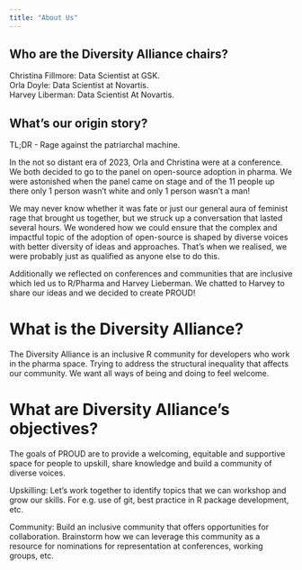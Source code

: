 ```yaml
---
title: "About Us"
---
```


::: green-box
# Who are the Diversity Alliance chairs?
Christina Fillmore: Data Scientist at GSK.    
Orla Doyle: Data Scientist at Novartis.      
Harvey Liberman: Data Scientist At Novartis.   
:::

::: blue-box
# What's our origin story?
TL;DR - Rage against the patriarchal machine. 

In the not so distant era of 2023, Orla and Christina were at a conference. We both decided to go to the panel on open-source adoption in pharma. We were astonished when the panel came on stage and of the 11 people up there only 1 person wasn't white and only 1 person wasn't a man! 

We may never know whether it was fate or just our general aura of feminist rage that brought us together, but we struck up a conversation that lasted several hours. We wondered how we could ensure that the complex and impactful topic of the adoption of open-source is shaped by diverse voices with better diversity of ideas and approaches. That's when we realised, we were probably just as qualified as anyone else to do this. 

Additionally we reflected on conferences and communities that are inclusive which led us to R/Pharma and Harvey Lieberman. We chatted to Harvey to share our ideas and we decided to create PROUD!    
:::

::: teal-box
# What is the Diversity Alliance? 
The Diversity Alliance is an inclusive R community for developers who work in the pharma space. Trying to address the structural inequality that affects our community. We want all ways of being and doing to feel welcome.

# What are Diversity Alliance's objectives? 
The goals of PROUD are to provide a welcoming, equitable and supportive space for people to upskill, share knowledge and build a community of diverse voices. 

Upskilling:
Let's work together to identify topics that we can workshop and grow our skills. For e.g. use of git, best practice in R package development, etc. 

Community:
Build an inclusive community that offers opportunities for collaboration. Brainstorm how we can leverage this community as a resource for nominations for representation at conferences, working groups, etc. 
:::
